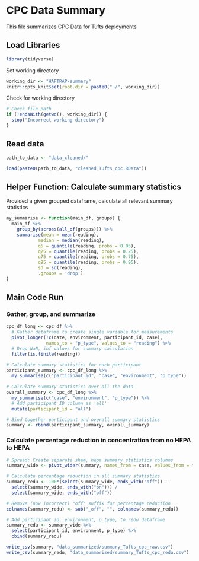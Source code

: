# CPC Data Summary
This file summarizes CPC Data for Tufts deployments

## Load Libraries
```r
library(tidyverse)
```

Set working directory
```r
working_dir <- "HAFTRAP-summary"
knitr::opts_knit$set(root.dir = paste0("~/", working_dir))
```

Check for working directory
```r
# Check file path
if (!endsWith(getwd(), working_dir)) {
  stop("Incorrect working directory")
}
```

## Read data
```r
path_to_data <- "data_cleaned/"

load(paste0(path_to_data, "cleaned_Tufts_cpc.RData"))
```

## Helper Function: Calculate summary statistics
Provided a given grouped dataframe, calculate all relevant summary statistics
```r
my_summarise <- function(main_df, groups) {
  main_df %>%
    group_by(across(all_of(groups))) %>%
    summarise(mean = mean(reading),
            median = median(reading), 
            q5 = quantile(reading, probs = 0.05), 
            q25 = quantile(reading, probs = 0.25),
            q75 = quantile(reading, probs = 0.75),
            q95 = quantile(reading, probs = 0.95),
            sd = sd(reading),
            .groups = 'drop')
}
```

## Main Code Run
### Gather, group, and summarize
```r
cpc_df_long <- cpc_df %>%
  # Gather dataframe to create single variable for measurements
  pivot_longer(!c(date, environment, participant_id, case), 
               names_to = "p_type", values_to = "reading") %>%
  # Drop NaN, inf values for summary calculation
  filter(is.finite(reading)) 

# Calculate summary statistics for each participant
participant_summary <- cpc_df_long %>%
  my_summarise(c("participant_id", "case", "environment", "p_type"))
  
# Calculate summary statistics over all the data
overall_summary <- cpc_df_long %>%
  my_summarise(c("case", "environment", "p_type")) %>%
  # Add participant ID column as 'all'
  mutate(participant_id = "all")

# Bind together participant and overall summary statistics
summary <- rbind(participant_summary, overall_summary)
```

### Calculate percentage reduction in concentration from no HEPA to HEPA
```r
# Spread: Create separate sham, hepa summary statistics columns
summary_wide <- pivot_wider(summary, names_from = case, values_from = mean:sd)

# Calculate percentage reduction in all summary statistics
summary_redu <- 100*(select(summary_wide, ends_with("off")) - 
  select(summary_wide, ends_with("on"))) / 
  select(summary_wide, ends_with("off"))

# Remove (now incorrect) "off" suffix for percentage reduction
colnames(summary_redu) <- sub("_off", "", colnames(summary_redu))

# Add participant_id, environment, p_type, to redu dataframe 
summary_redu <- summary_wide %>%
  select(participant_id, environment, p_type) %>%
  cbind(summary_redu)
```

```r
write_csv(summary, "data_summarized/summary_Tufts_cpc_raw.csv")
write_csv(summary_redu, "data_summarized/summary_Tufts_cpc_redu.csv")
```

